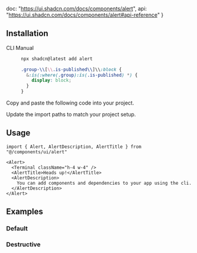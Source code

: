   doc: "https://ui.shadcn.com/docs/components/alert",
  api: "https://ui.shadcn.com/docs/components/alert#api-reference"
}

<ComponentPreview demoName="alert-demo"  />

## Installation

<Tabs defaultValue="cli">

<TabsList>
  <TabsTrigger value="cli">CLI</TabsTrigger>
  <TabsTrigger value="manual">Manual</TabsTrigger>
</TabsList>

<TabsContent value="cli">

<Figure
  filenames={["HTML", "Generated CSS"]}
>

```bash
npx shadcn@latest add alert
```
  ```css
  .group-\\[\\.is-published\\]\\:block {
    &:is(:where(.group):is(.is-published) *) {
      display: block;
    }
  }
  ```

</Figure>
</TabsContent>

<TabsContent value="manual">

<Steps>

<Step>Copy and paste the following code into your project.</Step>


<ComponentSource name="alert" />


<Step>Update the import paths to match your project setup.</Step>

</Steps>

</TabsContent>

</Tabs>

## Usage


```tsx
import { Alert, AlertDescription, AlertTitle } from "@/components/ui/alert"
```

```tsx
<Alert>
  <Terminal className="h-4 w-4" />
  <AlertTitle>Heads up!</AlertTitle>
  <AlertDescription>
    You can add components and dependencies to your app using the cli.
  </AlertDescription>
</Alert>
```


## Examples

### Default

<ComponentPreview demoName="alert-demo"  />

### Destructive

<ComponentPreview demoName="alert-destructive"  />